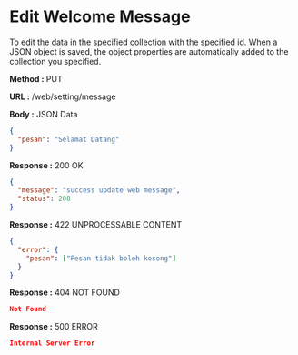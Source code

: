 
# Edit Welcome Message

To edit the data in the specified collection with the specified id.
When a JSON object is saved, the object properties are automatically added to the collection you specified.

**Method :** <Badge variant="info">PUT</Badge>

**URL :** <Badge variant="dark">/web/setting/message</Badge>

**Body :** <Badge variant="warning">JSON Data</Badge>

```json
{
  "pesan": "Selamat Datang"
}
```

**Response :** <BadgeOutline variant="success">200 OK</BadgeOutline>

```json
{
  "message": "success update web message",
  "status": 200
}
```

**Response :** <BadgeOutline variant="info">422 UNPROCESSABLE CONTENT</BadgeOutline>

```json
{
  "error": {
    "pesan": ["Pesan tidak boleh kosong"]
  }
}
```

**Response :** <BadgeOutline variant="warning">404 NOT FOUND</BadgeOutline>

```json
Not Found
```

**Response :** <BadgeOutline variant="danger">500 ERROR</BadgeOutline>

```json
Internal Server Error
```
